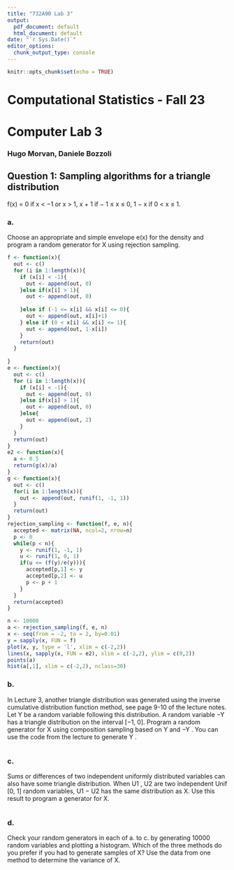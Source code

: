 ```yaml
---
title: "732A90 Lab 3"
output:
  pdf_document: default
  html_document: default
date: "`r Sys.Date()`"
editor_options:
  chunk_output_type: console
---
```


```r
knitr::opts_chunk$set(echo = TRUE)
```

# Computational Statistics - Fall 23

# Computer Lab 3

### Hugo Morvan, Daniele Bozzoli

## Question 1: Sampling algorithms for a triangle distribution

f(x) = 
0         if x < −1 or x > 1,
x + 1     if − 1 ≤ x ≤ 0,
1 − x     if 0 < x ≤ 1.

### a.
Choose an appropriate and simple envelope e(x) for the density and program a random generator for X using rejection sampling.

```r
f <- function(x){
  out <- c()
  for (i in 1:length(x)){
    if (x[i] < -1){
      out <- append(out, 0)
    }else if(x[i] > 1){
      out <- append(out, 0)
      
    }else if (-1 <= x[i] && x[i] <= 0){
      out <- append(out, x[i]+1)
    } else if (0 < x[i] && x[i] <= 1){
      out <- append(out, 1-x[i])
    }
    return(out)
  }
  
}
e <- function(x){
  out <- c()
  for (i in 1:length(x)){
    if (x[i] < -1){
      out <- append(out, 0)
    }else if(x[i] > 1){
      out <- append(out, 0)
    }else{
      out <- append(out, 2)
    } 
  }
  return(out)
}
e2 <- function(x){
  a <- 0.5
  return(g(x)/a)
}
g <- function(x){
  out <- c()
  for(i in 1:length(x)){
    out <- append(out, runif(1, -1, 1))
  }
  return(out)
}
rejection_sampling <- function(f, e, n){
  accepted <- matrix(NA, ncol=2, nrow=n)
  p <- 0
  while(p < n){
    y <- runif(1, -1, 1)
    u <- runif(1, 0, 1)
    if(u <= (f(y)/e(y))){
      accepted[p,1] <- y
      accepted[p,2] <- u
      p <- p + 1
    }
  }
  return(accepted)
}

```

```r
n <- 10000
a <- rejection_sampling(f, e, n)
x <- seq(from = -2, to = 2, by=0.01)
y = sapply(x, FUN = f)
plot(x, y, type = 'l', xlim = c(-2,2))
lines(x, sapply(x, FUN = e2), xlim = c(-2,2), ylim = c(0,2))
points(a)
hist(a[,1], xlim = c(-2,2), nclass=30)
```

### b.
In Lecture 3, another triangle distribution was generated using the inverse cumulative distribution function method, see page 9-10 of the lecture notes. Let Y be a random variable following this distribution. A random variable −Y has a triangle distribution on the interval [−1, 0]. Program a random generator for X using composition sampling based on Y and −Y . You can use the code from the lecture to generate Y .

```r

```

### c.
Sums or differences of two independent uniformly distributed variables can also have some triangle distribution. When U1 , U2 are two independent Unif [0, 1] random variables, U1 − U2 has the same distribution as X. Use this result to program a generator for X.

```r

```

### d.
Check your random generators in each of a. to c. by generating 10000 random variables and plotting a histogram. Which of the three methods do you prefer if you had to generate samples of X? Use the data from one method to determine the variance of X.

```r

```

